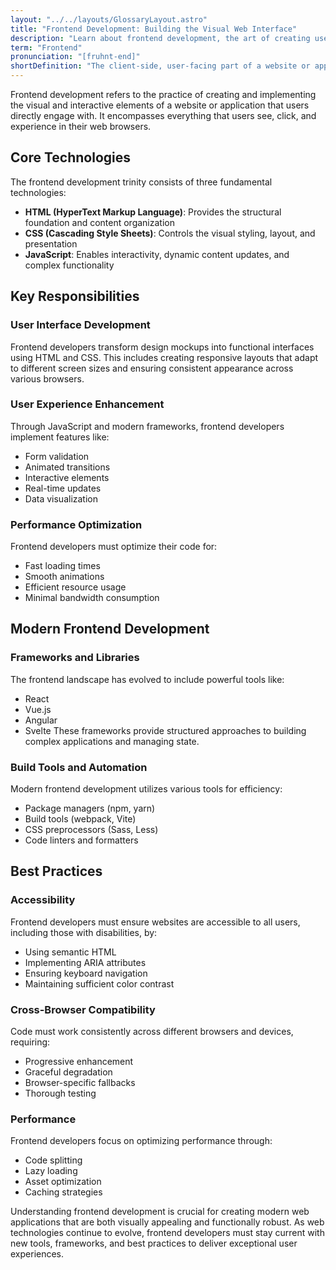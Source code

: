 ```yaml
---
layout: "../../layouts/GlossaryLayout.astro"
title: "Frontend Development: Building the Visual Web Interface"
description: "Learn about frontend development, the art of creating user interfaces and interactive experiences that users directly interact with in web applications."
term: "Frontend"
pronunciation: "[fruhnt-end]"
shortDefinition: "The client-side, user-facing part of a website or application that handles presentation, user interface, and direct user interactions."
---
```


Frontend development refers to the practice of creating and implementing the visual and interactive elements of a website or application that users directly engage with. It encompasses everything that users see, click, and experience in their web browsers.

## Core Technologies

The frontend development trinity consists of three fundamental technologies:

- **HTML (HyperText Markup Language)**: Provides the structural foundation and content organization
- **CSS (Cascading Style Sheets)**: Controls the visual styling, layout, and presentation
- **JavaScript**: Enables interactivity, dynamic content updates, and complex functionality

## Key Responsibilities

### User Interface Development
Frontend developers transform design mockups into functional interfaces using HTML and CSS. This includes creating responsive layouts that adapt to different screen sizes and ensuring consistent appearance across various browsers.

### User Experience Enhancement
Through JavaScript and modern frameworks, frontend developers implement features like:
- Form validation
- Animated transitions
- Interactive elements
- Real-time updates
- Data visualization

### Performance Optimization
Frontend developers must optimize their code for:
- Fast loading times
- Smooth animations
- Efficient resource usage
- Minimal bandwidth consumption

## Modern Frontend Development

### Frameworks and Libraries
The frontend landscape has evolved to include powerful tools like:
- React
- Vue.js
- Angular
- Svelte
These frameworks provide structured approaches to building complex applications and managing state.

### Build Tools and Automation
Modern frontend development utilizes various tools for efficiency:
- Package managers (npm, yarn)
- Build tools (webpack, Vite)
- CSS preprocessors (Sass, Less)
- Code linters and formatters

## Best Practices

### Accessibility
Frontend developers must ensure websites are accessible to all users, including those with disabilities, by:
- Using semantic HTML
- Implementing ARIA attributes
- Ensuring keyboard navigation
- Maintaining sufficient color contrast

### Cross-Browser Compatibility
Code must work consistently across different browsers and devices, requiring:
- Progressive enhancement
- Graceful degradation
- Browser-specific fallbacks
- Thorough testing

### Performance
Frontend developers focus on optimizing performance through:
- Code splitting
- Lazy loading
- Asset optimization
- Caching strategies

Understanding frontend development is crucial for creating modern web applications that are both visually appealing and functionally robust. As web technologies continue to evolve, frontend developers must stay current with new tools, frameworks, and best practices to deliver exceptional user experiences.